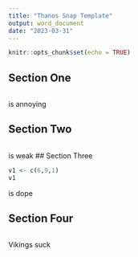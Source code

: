 ```yaml
---
title: "Thanos Snap Template"
output: word_document
date: "2023-03-31"
---
```


```r
knitr::opts_chunk$set(echo = TRUE)
```

## Section One

```r

```
is annoying

## Section Two

```r

```
is weak
## Section Three

```r
v1 <- c(6,9,1)
v1
```
is dope


## Section Four

```r

```
Vikings suck